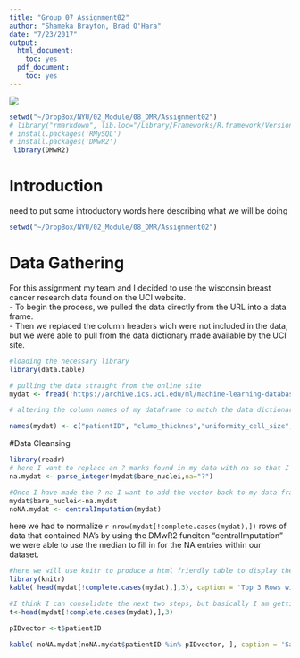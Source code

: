 ```yaml
---
title: "Group 07 Assignment02"
author: "Shameka Brayton, Brad O'Hara"
date: "7/23/2017"
output:
  html_document:
    toc: yes
  pdf_document:
    toc: yes
---
```


![](BClogo.jpg) 
```r

setwd("~/DropBox/NYU/02_Module/08_DMR/Assignment02")
# library("rmarkdown", lib.loc="/Library/Frameworks/R.framework/Versions/3.3/Resources/library")
# install.packages('RMySQL')
# install.packages('DMwR2')
 library(DMwR2)

```

# Introduction
need to put some introductory words here describing what we will be doing
```r
setwd("~/DropBox/NYU/02_Module/08_DMR/Assignment02")
```

# Data Gathering
For this assignment my team and I decided to use the wisconsin breast cancer research data found on the UCI website.  
- To begin the process, we pulled the data directly from the URL into a data frame.  
- Then we replaced the column headers wich were not included in the data, but we were able to pull from the data dictionary made available by the UCI site.
```r
#loading the necessary library
library(data.table)

# pulling the data straight from the online site
mydat <- fread('https://archive.ics.uci.edu/ml/machine-learning-databases/breast-cancer-wisconsin/breast-cancer-wisconsin.data')

# altering the column names of my dataframe to match the data dictionary that was found online

names(mydat) <- c("patientID", "clump_thicknes","uniformity_cell_size","uniformity_cell_shape","marginal_adhesion","single_eipthelial","bare_nuclei","bland_chromatin","normal_nucleoli","mitoses","class")


```
#Data Cleansing
```r

library(readr)
# here I want to replace an ? marks found in my data with na so that I can use R functions/packages to clean them up.
na.mydat <- parse_integer(mydat$bare_nuclei,na="?")

#Once I have made the ? na I want to add the vector back to my data frame
mydat$bare_nuclei<-na.mydat
noNA.mydat <- centralImputation(mydat) 

```
here we had to normalize `r nrow(mydat[!complete.cases(mydat),])` rows of data that contained NA's
by using the DMwR2 funciton "centralImputation" we were able to use the median to fill in for the NA entries within our dataset.
```r

#here we will use knitr to produce a html friendly table to display the top 3 rows of na data examples.
library(knitr)
kable( head(mydat[!complete.cases(mydat),],3), caption = 'Top 3 Rows with Missing Data')

#I think I can consolidate the next two steps, but basically I am getting the rows we showed of unclean data and filtering the cleansed data table with the same rows.
t<-head(mydat[!complete.cases(mydat),],3)

pIDvector <-t$patientID

```

```r
kable( noNA.mydat[noNA.mydat$patientID %in% pIDvector, ], caption = 'Same 3 rows, with NA\'s cleansed')
```

```r


```
